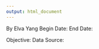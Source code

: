 ```yaml
---
output: html_document
---
```


By Elva Yang
Begin Date:
End Date:

Objective: 
Data Source: 


```r







```

